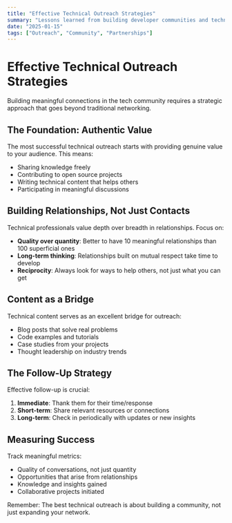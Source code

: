 ```yaml
---
title: "Effective Technical Outreach Strategies"
summary: "Lessons learned from building developer communities and technical partnerships"
date: "2025-01-15"
tags: ["Outreach", "Community", "Partnerships"]
---
```


# Effective Technical Outreach Strategies

Building meaningful connections in the tech community requires a strategic approach that goes beyond traditional networking.

## The Foundation: Authentic Value

The most successful technical outreach starts with providing genuine value to your audience. This means:

- Sharing knowledge freely
- Contributing to open source projects
- Writing technical content that helps others
- Participating in meaningful discussions

## Building Relationships, Not Just Contacts

Technical professionals value depth over breadth in relationships. Focus on:

- **Quality over quantity**: Better to have 10 meaningful relationships than 100 superficial ones
- **Long-term thinking**: Relationships built on mutual respect take time to develop
- **Reciprocity**: Always look for ways to help others, not just what you can get

## Content as a Bridge

Technical content serves as an excellent bridge for outreach:

- Blog posts that solve real problems
- Code examples and tutorials
- Case studies from your projects
- Thought leadership on industry trends

## The Follow-Up Strategy

Effective follow-up is crucial:

1. **Immediate**: Thank them for their time/response
2. **Short-term**: Share relevant resources or connections
3. **Long-term**: Check in periodically with updates or new insights

## Measuring Success

Track meaningful metrics:
- Quality of conversations, not just quantity
- Opportunities that arise from relationships
- Knowledge and insights gained
- Collaborative projects initiated

Remember: The best technical outreach is about building a community, not just expanding your network.
